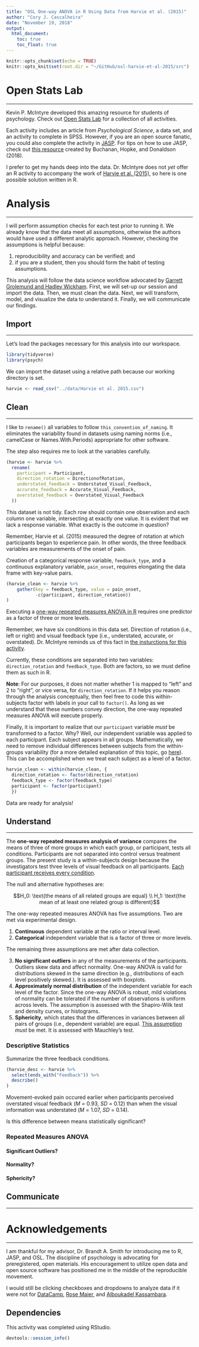 ```yaml
---
title: "OSL One-way ANOVA in R Using Data from Harvie et al. (2015)"
author: "Cory J. Cascalheira"
date: "November 19, 2018"
output:
  html_document:
    toc: true
    toc_float: true
---
```


```r
knitr::opts_chunk$set(echo = TRUE)
knitr::opts_knit$set(root.dir = "~/GitHub/osl-harvie-et-al-2015/src")
```

# Open Stats Lab
___
Kevin P. McIntyre developed this amazing resource for students of psychology. Check out [Open Stats Lab](https://sites.trinity.edu/osl/) for a collection of all activities.

Each activity includes an article from *Psychological Science*, a data set, and an activity to complete in SPSS. However, if you are an open source fanatic, you could also complete the activity in [JASP](https://jasp-stats.org/). For tips on how to use JASP, check out [this resource](https://osf.io/t56kg/) created by Buchanan, Hopke, and Donaldson (2018).

I prefer to get my hands deep into the data. Dr. McIntyre does not *yet* offer an R activity to accompany the work of [Harvie et al. (2015)](https://journals.sagepub.com/stoken/default+domain/9QEFMbw9aRXb2pCVw9Kw/full), so here is one possible solution written in R.

# Analysis
___
I will perform assumption checks for each test prior to running it. We already know that the data meet all assumptions, otherwise the authors would have used a different analytic approach. However, checking the assumptions is helpful because:

1. reproducibility and accuracy can be verified; and
2. if you are a student, then you should form the habit of testing assumptions.

This analysis will follow the data science workflow advocated by [Garrett Grolemund and Hadley Wickham](https://r4ds.had.co.nz/introduction.html). First, we will set-up our session and import the data. Then, we must clean the data. Next, we will transform, model, and visualize the data to understand it. Finally, we will communicate our findings.

## Import
___
Let's load the packages necessary for this analysis into our workspace.

```r
library(tidyverse)
library(psych)
```

We can import the dataset using a relative path because our working directory is set.

```r
harvie <- read_csv("../data/Harvie et al. 2015.csv")
```

## Clean
___
I like to `rename()` all variables to follow `this_convention_of_naming`. It eliminates the variability found in datasets using naming norms (i.e., camelCase or Names.With.Periods) appropriate for other software.

The step also requires me to look at the variables carefully.

```r
(harvie <- harvie %>%
  rename(
    participant = Participant,
    direction_rotation = DirectionofRotation,
    understated_feedback = Understated_Visual_Feedback,
    accurate_feedback = Accurate_Visual_Feedback,
    overstated_feedback = Overstated_Visual_Feedback
  ))
```

This dataset is not tidy. Each row should contain one observation and each column one variable, intersecting at exactly one value. It is evident that we lack a response variable. What exactly is the outcome in question?

Remember, Harvie et al. (2015) measured the degree of rotation at which participants began to experience pain. In other words, the three feedback variables are measurements of the onset of pain.

Creation of a categorical response variable, `feedback_type`, and a continuous explanatory variable, `pain_onset`, requires elongating the data frame with key-value pairs. 

```r
(harvie_clean <- harvie %>% 
    gather(key = feedback_type, value = pain_onset,
           -c(participant, direction_rotation))
)
```

Executing a [one-way repeated measures ANOVA in R](https://www.uvm.edu/~dhowell/StatPages/R/RepeatedMeasuresAnovaR.html) requires one predictor as a factor of three or more levels.

Remember, we have six conditions in this data set. Direction of rotation (i.e., left or right) and visual feedback type (i.e., understated, accurate, or overstated). Dr. McIntyre reminds us of this fact in [the insturctions for this activity](https://drive.google.com/file/d/0Bz-rhZ21ShvORkZXb0llWDg4RWs/view).

Currently, these conditions are separated into two variables: `direction_rotation` and `feedback_type`. Both are factors, so we must define them as such in R.

**Note**: For our purposes, it does not matter whether 1 is mapped to "left" and 2 to "right", or vice versa, for `direction_rotation`. If it helps you reason through the analysis conceptually, then feel free to code this within-subjects factor with labels in your call to `factor()`. As long as we understand that these numbers convey direction, the one-way repeated measures ANOVA will execute properly.

Finally, it is important to realize that our `participant` variable *must* be transformed to a factor. Why? Well, our independent variable was applied to each participant. Each subject appears in all groups. Mathematically, we need to remove individual differences between subjects from the within-groups variability (for a more detailed explanation of this topic, go [here](https://statistics.laerd.com/statistical-guides/repeated-measures-anova-statistical-guide.php)). This can be accomplished when we treat each subject as a level of a factor.

```r
harvie_clean <- within(harvie_clean, {
  direction_rotation <- factor(direction_rotation)
  feedback_type <- factor(feedback_type)
  participant <- factor(participant)
  })
```

Data are ready for analysis!

## Understand
___
The **one-way repeated measures analysis of variance** compares the means of three of more groups in which each group, or participant, tests all conditions. Participants are not separated into control versus treatment groups. The present study is a within-subjects design because the investigators test three levels of visual feedback on all participants. [Each participant receives every condition](https://osf.io/z9pur/).

The null and alternative hypotheses are:

$$H_0: \text{the means of all related groups are equal} \\ H_1: \text{the mean of at least one related group is different}$$

The one-way repeated measures ANOVA has five assumptions. Two are met via experimental design.

1. **Continuous** dependent variable at the ratio or interval level.
2. **Categorical** independent variable that is a factor of three or more levels.

The remaining three assumptions are met after data collection.

3. **No significant outliers** in any of the measurements of the participants. Outliers skew data and affect normality. One-way ANOVA is valid for distributions skewed in the same direction (e.g., distributions of each level positively skewed.). It is assessed with boxplots. 
4. **Approximately normal distribution** of the independent variable for each level of the factor. Since the one-way ANOVA is robust, mild violations of normality can be tolerated if the number of observations is uniform across levels. The assumption is assessed with the Shapiro-Wilk test and density curves, or histograms.
5. **Sphericity**, which states that the differences in variances between all pairs of groups (i.e., dependent variable) are equal. [This assumption](https://biostats.w.uib.no/test-for-sphericity-mauchly-test/) *must* be met. It is assessed with Mauchley's test.

### Descriptive Statistics

Summarize the three feedback conditions.

```r
(harvie_desc <- harvie %>%
  select(ends_with("Feedback")) %>%
  describe()
)
```

Movement-evoked pain occured earlier when participants perceived overstated visual feedback (*M* = 0.93, *SD* = 0.12) than when the visual information was understated (*M* = 1.07, *SD* = 0.14).

Is this difference between means statistically significant?

### Repeated Measures ANOVA {.tabset .tabset-pills}

#### Significant Outliers?

#### Normality?

#### Sphericity?

## Communicate
___

# Acknowledgements
___
I am thankful for my advisor, Dr. Brandt A. Smith for introducing me to R, JASP, and OSL. The discipline of psychology is advocating for preregistered, open materials. His encouragement to utilize open data and open source software has positioned me in the middle of the reproducible movement.

I would still be clicking checkboxes and dropdowns to analyze data if it were not for [DataCamp](https://www.datacamp.com), [Rose Maier](https://rstudio-pubs-static.s3.amazonaws.com/65059_586f394d8eb84f84b1baaf56ffb6b47f.html), and [Alboukadel Kassambara](http://www.sthda.com/english/wiki/r-software).

## Dependencies
This activity was completed using RStudio.

```r
devtools::session_info()
```